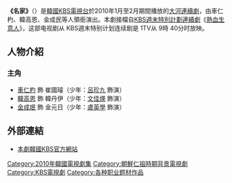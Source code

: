 {{Infobox Television
| show_name         = 名家
| original_name      = {{lang|ko|명가}}
| image                = [[File:Myeong_Ga.jpg|250px]]
| caption              = 
| genre                = 
| format               = 
| creator              = 
| developer            = 
| writer               = [[白英淑|白英淑]]、[[尹英秀|尹英秀]]
| director             = [[李應福|李應福]]、[[全雨盛|全雨盛]]
| creative_director    = 
| presenter            = 
| starring             = [[車仁杓|車仁杓]]、[[韓高恩|韓高恩]]、[[金成珉|金成珉]]
| slogan               =  
| judges               = 
| voices               = 
| narrated             = 
| theme_song           = 
| opentheme            =  
| endtheme             = 
| composer             = 
| country              = {{KOR}}
| language             = [[韓語|韓語]]
| num_seasons          = 
| num_episodes         = 16集 
| list_episodes        = 
| executive_producer   = 
| producer             = 
| supervising_producer = 
| editor               = 
| location             = 
| cinematography       = 
| camera               = 
| runtime              = 約55分鐘 (結局篇約60分鐘)
| company              = 
| distributor          = 
| channel              = [[韓國放送公社|KBS電視台]]
| picture_format       = 
| audio_format         = 
| first_run            = {{KOR}}
| first_aired          = {{start date|2010|1|2}}
| last_aired           = {{end date|2010|2|21}}
| status               = 
| related              = 
| website              = http://www.kbs.co.kr/drama/myeongga/
}}

'''《名家》'''（'''{{韓|諺=명가|漢=名家}}'''）是[[大韓民國|韓國]][[韓國放送公社|KBS電視台]]於2010年1月至2月期間播放的[[KBS大河連續劇|大河連續劇]]，由車仁杓、韓高恩、金成民等人領銜演出。本劇接檔自[[KBS週末特別計劃連續劇|KBS週末特別計劃連續劇]]《[[熱血生意人|熱血生意人]]》，这部电视剧从 KBS週末特别计划连续剧是   1TV从 9時 40分时放映。
== 人物介紹 ==
===主角===
*[[車仁杓|車仁杓]] 飾 崔國璿（少年：[[呂珍九|呂珍九]] 飾演）
*[[韓高恩|韓高恩]] 飾 韓丹伊（少年：[[文佳煐|文佳煐]] 飾演）
*[[金成珉|金成珉]] 飾 金元日（少年：[[盧英學|盧英學]] 飾演）

== 外部連結 ==
*[http://www.kbs.co.kr/drama/myeongga/ 本劇韓國KBS官方網站]{{Wayback|url=http://www.kbs.co.kr/drama/myeongga/ |date=20100106072031 }} {{ko icon}}
{{電視節目的變遷
|電視台= {{KOR}} [[韓國放送公社|KBS]] 
|播放檔次=[[KBS週末特別計劃連續劇|週末特別計劃]]
|節目名稱=名家 <br/> (2010年1月12日~ 2010年2月21日)
|上一節目=[[熱血生意人|熱血生意人]] <br />( 2009年10月10日 - 2009年12月13日)
|下一節目=[[巨商金萬德|-{巨商}-金萬德]]<br />(2010年3月6日- 2010年6月13日)
}}

{{南韓古裝/年代電視劇}}
{{DEFAULTSORT:Myeongga}}
[[Category:2010年韓國電視劇集|Category:2010年韓國電視劇集]]
[[Category:朝鮮仁祖時期背景電視劇|Category:朝鮮仁祖時期背景電視劇]]
[[Category:KBS電視劇|Category:KBS電視劇]]
[[Category:各种职业题材作品|Category:各种职业题材作品]]